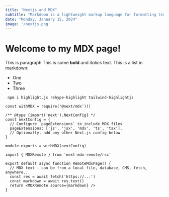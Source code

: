 ```yaml
---
title: "Nextjs and MDX"
subtitle: "Markdown is a lightweight markup language for formatting text. It enables you to write in plain text syntax and turn it into structurally correct HTML."
date: "Monday, January 15, 2024"
image: '/nextjs.png'
---
```


# Welcome to my MDX page!

This is paragraph
This is some **bold** and _italics_ text.
This is a list in markdown:
- One
- Two
- Three

```tsx
 npm i highlight.js rehype-highlight tailwind-highlightjs
```

```tsx
const withMDX = require('@next/mdx')()
 
/** @type {import('next').NextConfig} */
const nextConfig = {
  // Configure `pageExtensions` to include MDX files
  pageExtensions: ['js', 'jsx', 'mdx', 'ts', 'tsx'],
  // Optionally, add any other Next.js config below
}
 
module.exports = withMDX(nextConfig)
```

```tsx
import { MDXRemote } from 'next-mdx-remote/rsc'
 
export default async function RemoteMdxPage() {
  // MDX text - can be from a local file, database, CMS, fetch, anywhere...
  const res = await fetch('https://...')
  const markdown = await res.text()
  return <MDXRemote source={markdown} />
}
```